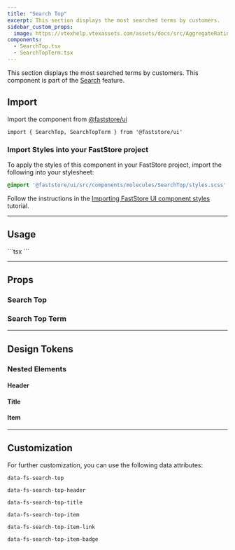 ```yaml
---
title: "Search Top"
excerpt: This section displays the most searched terms by customers.
sidebar_custom_props:
  image: https://vtexhelp.vtexassets.com/assets/docs/src/AggregateRating___a8300916874f5a11de7633b7cabc12e9.png
components:
  - SearchTop.tsx
  - SearchTopTerm.tsx
---
```


This section displays the most searched terms by customers. This component is part of the [Search](https://developers.vtex.com/docs/guides/faststore/feature-search) feature.

## Import

Import the component from [@faststore/ui](https://developers.vtex.com/docs/guides/faststore/components-index)

```tsx
import { SearchTop, SearchTopTerm } from '@faststore/ui'
```

### Import Styles into your FastStore project

To apply the styles of this component in your FastStore project, import the following into your stylesheet:

```scss
@import '@faststore/ui/src/components/molecules/SearchTop/styles.scss';
```

Follow the instructions in the [Importing FastStore UI component styles](https://developers.vtex.com/docs/guides/faststore/using-themes-importing-ui-components-styles) tutorial.

---

## Usage

<OverviewSection>
  <SearchTop title="Top Search">
    <SearchTopTerm value="Notebooks" linkProps={{ href: '#' }} index={0} />
    <SearchTopTerm value="Laser Printer" linkProps={{ href: '#' }} index={1} />
    <SearchTopTerm
      value="Bluetooth Keyboard"
      linkProps={{ href: '#' }}
      index={2}
    />
  </SearchTop>
</OverviewSection>
```tsx
<SearchTop title="Top Search">
  <SearchTopTerm value="Notebooks" linkProps={{ href: '#' }} index={0} />
  <SearchTopTerm value="Laser Printer" linkProps={{ href: '#' }} index={1} />
  <SearchTopTerm
    value="Bluetooth Keyboard"
    linkProps={{ href: '#' }}
    index={2}
  />
</SearchTop>
```

---

## Props

### Search Top

<ComponentPropsSection component="SearchTop" />

### Search Top Term

<ComponentPropsSection component="SearchTopTerm" />

---

## Design Tokens

<TokenTable>
  <TokenRow token="--fs-search-top-padding-top" value="var(--fs-spacing-2)" />
  <TokenRow token="--fs-search-top-padding-right" value="var(--fs-spacing-3)" />
  <TokenRow
    token="--fs-search-top-padding-bottom"
    value="var(--fs-search-top-padding-top)"
  />
  <TokenRow
    token="--fs-search-top-padding-left"
    value="var(--fs-search-top-padding-right)"
  />
  <TokenDivider />
  <TokenRow
    token="--fs-search-top-transition-property"
    value="var(--fs-transition-property)"
  />
  <TokenRow
    token="--fs-search-top-transition-function"
    value="var(--fs-transition-function)"
  />
  <TokenRow
    token="--fs-search-top-transition-timing"
    value="var(--fs-transition-timing)"
  />
</TokenTable>

### Nested Elements

#### Header

<TokenTable>
  <TokenRow
    token="--fs-search-top-header-padding-top"
    value="var(--fs-spacing-1)"
  />
  <TokenRow
    token="--fs-search-top-header-padding-bottom"
    value="var(--fs-search-top-header-padding-top)"
  />
</TokenTable>

#### Title

<TokenTable>
  <TokenRow
    token="--fs-search-top-title-size"
    value="var(--fs-text-size-lead)"
  />
  <TokenRow token="--fs-search-top-title-line-height" value="1.5" />
</TokenTable>

#### Item

<TokenTable>
  <TokenRow
    token="--fs-search-top-item-column-gap"
    value="var(--fs-spacing-1)"
  />
  <TokenRow
    token="--fs-search-top-item-text-size"
    value="var(--fs-text-size-2)"
  />
  <TokenRow token="--fs-search-top-item-line-height" value="1.25" />
  <TokenRow
    token="--fs-search-top-item-bkg-color-hover"
    value="var(--fs-color-tertiary-bkg-hover)"
    isColor
  />
</TokenTable>

---

## Customization

For further customization, you can use the following data attributes:

`data-fs-search-top`

`data-fs-search-top-header`

`data-fs-search-top-title`

`data-fs-search-top-item`

`data-fs-search-top-item-link`

`data-fs-search-top-item-badge`
